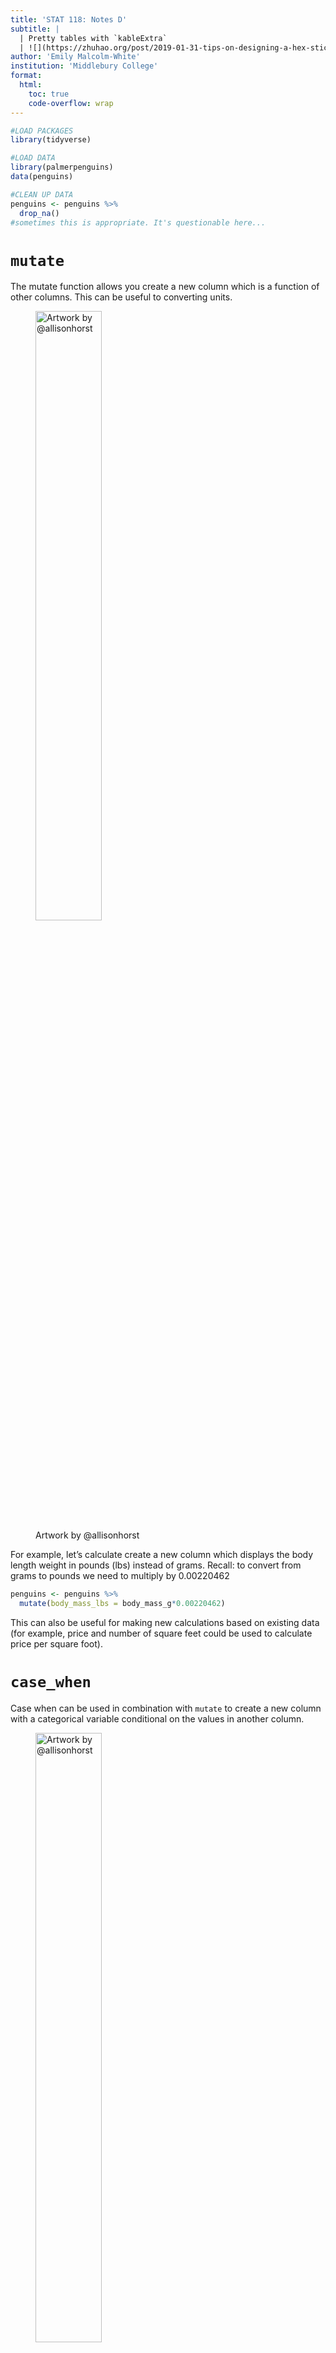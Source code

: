 ```yaml
---
title: 'STAT 118: Notes D'
subtitle: |
  | Pretty tables with `kableExtra`
  | ![](https://zhuhao.org/post/2019-01-31-tips-on-designing-a-hex-sticker-for-rstats-packages_files/kableExtra_sm.png){width=10%}
author: 'Emily Malcolm-White'
institution: 'Middlebury College'
format:
  html:
    toc: true
    code-overflow: wrap
---
```


```r
#LOAD PACKAGES 
library(tidyverse)
```

```r
#LOAD DATA 
library(palmerpenguins)
data(penguins)

#CLEAN UP DATA
penguins <- penguins %>%
  drop_na()
#sometimes this is appropriate. It's questionable here... 
```

# `mutate`

The mutate function allows you create a new column which is a function of other columns. This can be useful to converting units.

![Artwork by @allisonhorst](https://cdn.myportfolio.com/45214904-6a61-4e23-98d6-b140f8654a40/bd4ae264-ae51-4d18-bd60-7a058ab42fba_rw_1920.png?h=a3757d1f46f418c59e7e7946d026344e){width=50%}

For example, let's calculate create a new column which displays the body length weight in pounds (lbs) instead of grams. Recall: to convert from grams to pounds we need to multiply by 0.00220462

```r
penguins <- penguins %>% 
  mutate(body_mass_lbs = body_mass_g*0.00220462)
```

This can also be useful for making new calculations based on existing data (for example, price and number of square feet could be used to calculate price per square foot).

# `case_when`

Case when can be used in combination with `mutate` to create a new column with a categorical variable conditional on the values in another column.

![Artwork by @allisonhorst](https://cdn.myportfolio.com/45214904-6a61-4e23-98d6-b140f8654a40/6ffcd6d6-c783-4087-ae76-99aa851663ed_rw_1920.png?h=5f67935d69c92e1fda9074d00dfea972){width=50%}

For example:

```r
penguins <- penguins %>% 
  mutate(penguin_length_cat = case_when(bill_length_mm > 50 ~ 'whoa! huge bill!', TRUE ~ '--' ))
```

::: callout-tip
For those of you who have taken a computer science class before, you may notice that `case_when` is similar to using an `ifelse` statement. You can also use `ifelse` in R if you'd prefer!

```r
penguins <- penguins %>% 
  mutate(penguin_length_cat = ifelse(bill_length_mm > 50, 'whoa! huge bill!', '--' ))
```
:::


# default printing style of a table

Let's consider our table from last class:

```r
penguins %>%
  group_by(species) %>%
  summarise(average_bill_lenth = mean(bill_length_mm), 
            average_bill_depth = mean(bill_depth_mm))
```

When we knit this up it looks like of ugly...

# Using `kable` to get pretty tables

```r
library(kableExtra)
```

```r
penguins %>%
  group_by(species) %>%
  summarise(average_bill_length = mean(bill_length_mm), 
            average_bill_depth = mean(bill_depth_mm)) %>% 
  kbl()

#OR 

table1 <- penguins %>%
  group_by(species) %>%
  summarise(average_bill_length = mean(bill_length_mm), 
            average_bill_depth = mean(bill_depth_mm))

kbl(table1)
```


# Options in kable

We customize the content so it's displaying the information more clearly.

```r
table1 %>%
  kbl(col.names = c("Species", "Average Bill Length", "Average Bill Depth"), 
    caption = "Average Bill Characteristics by Species", 
    digits = 2)
```

Better...

# pretty styling

```r
table1 %>%
  kbl(col.names = c("Species", "Average Bill Length", "Average Bill Depth"), 
    caption = "Average Bill Characteristics by Species", 
    digits = 2) %>%
  kable_styling()
```

Many options for customizing the look of the tables -- more here: <https://cran.r-project.org/web/packages/kableExtra/vignettes/awesome_table_in_html.html>

Let's try one...

Let's make each row's color correspond to

```r
table1 %>%
  kbl(col.names = c("Species", "Average Bill Length", "Average Bill Depth"), 
    caption = "Average Bill Characteristics by Species", 
    digits = 2) %>%
  kable_paper() %>%
  column_spec(1, bold=T) %>%
  row_spec(2, color = "#c85bcc") %>%
  row_spec(3, color = "#067176") %>%
  row_spec(1, color = "#ff7501")
```

RStudio hosts a table contest every year!

-   Here is a link to this year's contest <https://www.rstudio.com/blog/rstudio-table-contest-2022/>
-   Here is a link to previous year's entries and winners to explore what is possible! <https://community.rstudio.com/c/table-gallery/64>

::: callout-tip
As a general rule, you should have the content of the table as you'd like it (the exact columns and rows you want) first and *then* you can make it pretty using the `kableExtra` package.
:::
